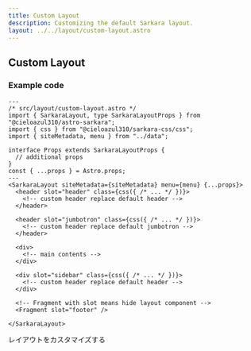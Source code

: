 ```yaml
---
title: Custom Layout
description: Customizing the default Sarkara layout.
layout: ../../layout/custom-layout.astro
---
```



## Custom Layout

### Example code

```astro
---
/* src/layout/custom-layout.astro */
import { SarkaraLayout, type SarkaraLayoutProps } from "@cieloazul310/astro-sarkara";
import { css } from "@cieloazul310/sarkara-css/css";
import { siteMetadata, menu } from "../data";

interface Props extends SarkaraLayoutProps {
  // additional props
}
const { ...props } = Astro.props;
---
<SarkaraLayout siteMetadata={siteMetadata} menu={menu} {...props}>
  <header slot="header" class={css({ /* ... */ })}>
    <!-- custom header replace default header -->
  </header>

  <header slot="jumbotron" class={css({ /* ... */ })}>
    <!-- custom header replace default jumbotron -->
  </header>

  <div>
    <!-- main contents -->
  </div>

  <div slot="sidebar" class={css({ /* ... */ })}>
    <!-- custom header replace default header -->
  </div>

  <!-- Fragment with slot means hide layout component -->
  <Fragment slot="footer" />

</SarkaraLayout>
```

<PanelLink href="/tutorial/customize-layout">レイアウトをカスタマイズする</PanelLink>
